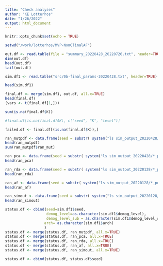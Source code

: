 ```yaml
---
title: "Check analyses"
author: "KE Lotterhos"
date: "1/26/2022"
output: html_document
---
```


```r
knitr::opts_chunk$set(echo = TRUE)
```

```r
setwd("/work/lotterhos/MVP-NonClinalAF")

out.df <- read.table(file = "summary_20220428_20220726.txt", header=TRUE)
dim(out.df)
head(out.df)
tail(out.df)

sim.df1 <- read.table("src/0b-final_params-20220428.txt", header=TRUE)

head(sim.df1)

final.df <- merge(sim.df1, out.df, all.x=TRUE)
head(final.df)
(vars <- t(final.df[1,]))

sum(is.na(final.df$K))

#final.df[is.na(final.df$K), c("seed", "K", "level")]
```

```r
failed.df <- final.df[(is.na(final.df$K)),]
```


```r
ran_mutpdf <- data.frame(seed = substr( system("ls sim_output_20220428/*_2muts.pdf", intern = TRUE), 21, 27), ran_mut = TRUE)
head(ran_mutpdf)
sum(ran_mutpdf$ran_mut)

ran_pca <- data.frame(seed = substr( system("ls sim_output_20220428/*_pdf_3pca.pdf", intern = TRUE), 21, 27), ran_pca = TRUE)
head(ran_pca)

ran_rda <- data.frame(seed = substr( system("ls sim_output_20220128/*_pdf_5RDA.pdf", intern = TRUE), 21, 27), ran_rda = TRUE)
head(ran_rda)

ran_af <- data.frame(seed = substr( system("ls sim_output_20220128/*_pdf_7_afcors.pdf", intern = TRUE), 21, 27), ran_af = TRUE)
head(ran_af)

ran_simout <- data.frame(seed = substr( system("ls sim_output_20220128/*_Rout_simSummary.txt", intern = TRUE), 21, 27), ran_sim = TRUE)
head(ran_simout)

status.df <- cbind(seed=sim.df1$seed, 
                   demog_level=as.character(sim.df1$demog_level), 
                   demog_level_sub = as.character(sim.df1$demog_level_sub), 
                  arch= as.character(sim.df1$arch)
                  )
status.df <- merge(status.df, ran_mutpdf, all.x=TRUE)
status.df <- merge(status.df, ran_pca, all.x=TRUE)
status.df <- merge(status.df, ran_rda, all.x=TRUE)
status.df <- merge(status.df, ran_af, all.x=TRUE)
status.df <- merge(status.df, ran_simout, all.x=TRUE)

status.df <- cbind(status.df, status.df$seed)
```
